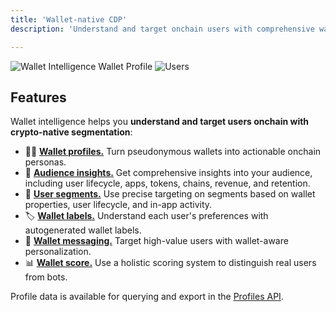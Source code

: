 ```yaml
---
title: 'Wallet-native CDP'
description: 'Understand and target onchain users with comprehensive wallet intelligence features including wallet profiles, audience insights, segmentation, labels, scoring, and messaging.'

---
```


<Frame caption="View a detailed profile of a user's wallet address.">
	<img src="/images/screenshots/wallet-profile-activity.png" alt="Wallet Intelligence Wallet Profile" />
</Frame>

<Frame caption="Get a complete view of your users.">
	<img src="/images/users.png" alt="Users" />
</Frame>

## Features

Wallet intelligence helps you **understand and target users onchain with crypto-native segmentation**: 

- 🕵️‍♀️ <a href="/features/wallet-intelligence/wallet-profiles">**Wallet profiles.**</a> Turn pseudonymous wallets into actionable onchain personas.
- 👥 <a href="/features/wallet-intelligence/audience-insights">**Audience insights.**</a> Get comprehensive insights into your audience, including user lifecycle, apps, tokens, chains, revenue, and retention.
- 🤩 <a href="/features/wallet-intelligence/segments">**User segments.**</a> Use precise targeting on segments based on wallet properties, user lifecycle, and in-app activity.
- 🏷️ <a href="/features/wallet-intelligence/wallet-labels">**Wallet labels.**</a> Understand each user's preferences with autogenerated wallet labels.
- 💬 <a href="/features/wallet-intelligence/wallet-messaging">**Wallet messaging.**</a> Target high-value users with wallet-aware personalization.
- 📊 <a href="/features/wallet-intelligence/wallet-score">**Wallet score.**</a> Use a holistic scoring system to distinguish real users from bots.

Profile data is available for querying and export in the [Profiles API](/api-reference/overview#wallet-profile-api).